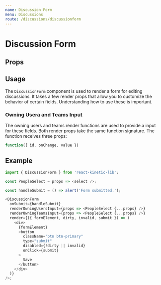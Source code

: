```yaml
---
name: Discussion Form
menu: Discussions
route: /discussions/discussionform
---
```



# Discussion Form

## Props

<Props of={DiscussionForm} />

## Usage

The `DiscussionForm` component is used to render a form for editing discussions. It takes a few render props that allow you to
customize the behavior of certain fields. Understanding how to use these is important.

### Owning Usera and Teams Input

The owning users and teams render functions are used to provide a input for these fields. Both render props take the same function signature.
The function receives three props:

```js static
function({ id, onChange, value })
```

## Example

```js static
import { DiscussionForm } from 'react-kinetic-lib';

const PeopleSelect = props => <select />;

const handleSubmit = () => alert('Form submitted.');

<DiscussionForm
  onSubmit={handleSubmit}
  renderOwningUsersInput={props => <PeopleSelect {...props} />}
  renderOwningTeamsInput={props => <PeopleSelect {...props} />}
  render={({ formElement, dirty, invalid, submit }) => (
    <div>
      {formElement}
      <button
        className="btn btn-primary"
        type="submit"
        disabled={!dirty || invalid}
        onClick={submit}
      >
        Save
      </button>
    </div>
  )}
/>;
```
